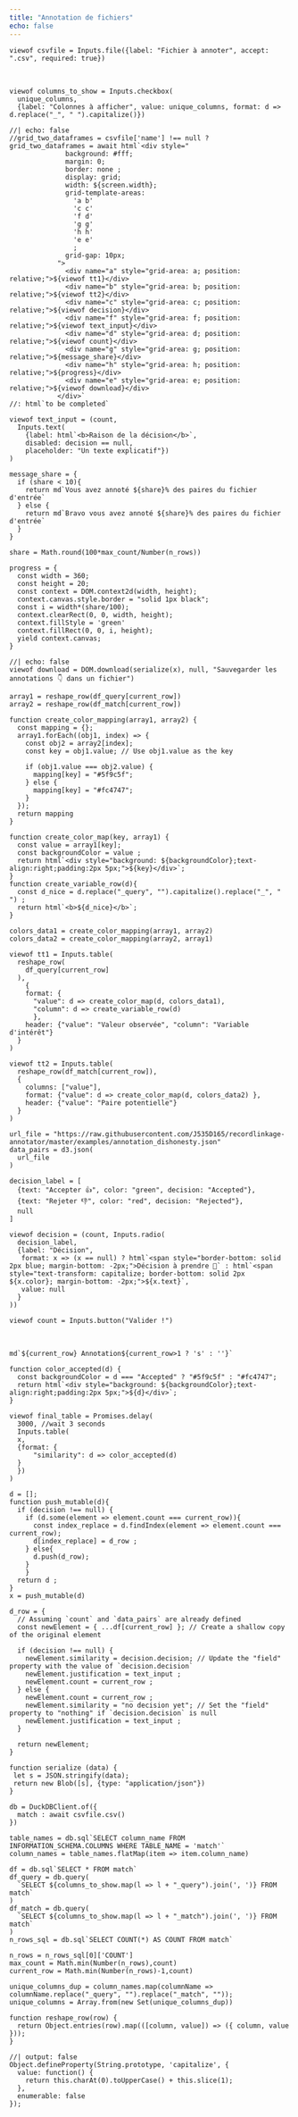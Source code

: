 ```yaml
---
title: "Annotation de fichiers"
echo: false
---
```


```ojs
viewof csvfile = Inputs.file({label: "Fichier à annoter", accept: ".csv", required: true})
```

<br>

```ojs
viewof columns_to_show = Inputs.checkbox(
  unique_columns,
  {label: "Colonnes à afficher", value: unique_columns, format: d => d.replace("_", " ").capitalize()})
```

```ojs
//| echo: false
//grid_two_dataframes = csvfile['name'] !== null ?
grid_two_dataframes = await html`<div style="
              background: #fff;
              margin: 0;
              border: none ;
              display: grid;
              width: ${screen.width};
              grid-template-areas: 
                'a b'
                'c c'
                'f d'
                'g g'
                'h h'
                'e e'
                ;
              grid-gap: 10px;
            ">
              <div name="a" style="grid-area: a; position: relative;">${viewof tt1}</div>
              <div name="b" style="grid-area: b; position: relative;">${viewof tt2}</div>
              <div name="c" style="grid-area: c; position: relative;">${viewof decision}</div>
              <div name="f" style="grid-area: f; position: relative;">${viewof text_input}</div>
              <div name="d" style="grid-area: d; position: relative;">${viewof count}</div>
              <div name="g" style="grid-area: g; position: relative;">${message_share}</div>
              <div name="h" style="grid-area: h; position: relative;">${progress}</div>
              <div name="e" style="grid-area: e; position: relative;">${viewof download}</div>
            </div>`
//: html`to be completed`
```

```ojs
viewof text_input = (count,
  Inputs.text(
    {label: html`<b>Raison de la décision</b>`,
    disabled: decision == null,
    placeholder: "Un texte explicatif"})
)
```

```ojs
message_share = {
  if (share < 10){
    return md`Vous avez annoté ${share}% des paires du fichier d'entrée`
  } else {
    return md`Bravo vous avez annoté ${share}% des paires du fichier d'entrée`
  }
}
```

```ojs
share = Math.round(100*max_count/Number(n_rows))
```

```ojs
progress = {
  const width = 360;
  const height = 20;
  const context = DOM.context2d(width, height);
  context.canvas.style.border = "solid 1px black";
  const i = width*(share/100);
  context.clearRect(0, 0, width, height);
  context.fillStyle = 'green'
  context.fillRect(0, 0, i, height);
  yield context.canvas;
}
```


```ojs
//| echo: false
viewof download = DOM.download(serialize(x), null, "Sauvegarder les annotations 👇 dans un fichier")
```

```ojs
array1 = reshape_row(df_query[current_row])
array2 = reshape_row(df_match[current_row])

function create_color_mapping(array1, array2) {
  const mapping = {};
  array1.forEach((obj1, index) => {
    const obj2 = array2[index];
    const key = obj1.value; // Use obj1.value as the key

    if (obj1.value === obj2.value) {
      mapping[key] = "#5f9c5f";
    } else {
      mapping[key] = "#fc4747";
    }
  });
  return mapping
}

function create_color_map(key, array1) {
  const value = array1[key];
  const backgroundColor = value ;
  return html`<div style="background: ${backgroundColor};text-align:right;padding:2px 5px;">${key}</div>`;
}
function create_variable_row(d){
  const d_nice = d.replace("_query", "").capitalize().replace("_", " ") ;
  return html`<b>${d_nice}</b>`;
}

colors_data1 = create_color_mapping(array1, array2)
colors_data2 = create_color_mapping(array2, array1)
```


```ojs
viewof tt1 = Inputs.table(
  reshape_row(
    df_query[current_row]
  ),
    {
    format: {
      "value": d => create_color_map(d, colors_data1),
      "column": d => create_variable_row(d)
      },
    header: {"value": "Valeur observée", "column": "Variable d'intérêt"}
  }
)
```

```ojs
viewof tt2 = Inputs.table(
  reshape_row(df_match[current_row]),
  {
    columns: ["value"],
    format: {"value": d => create_color_map(d, colors_data2) },
    header: {"value": "Paire potentielle"}
  }
)
```

```ojs
url_file = "https://raw.githubusercontent.com/J535D165/recordlinkage-annotator/master/examples/annotation_dishonesty.json"
data_pairs = d3.json(
  url_file
)
```

```ojs
decision_label = [
  {text: "Accepter 👍️", color: "green", decision: "Accepted"},
  {text: "Rejeter 👎️", color: "red", decision: "Rejected"},
  null
]
```

```ojs
viewof decision = (count, Inputs.radio(
  decision_label,
  {label: "Décision",
   format: x => (x == null) ? html`<span style="border-bottom: solid 2px blue; margin-bottom: -2px;">Décision à prendre 🤔` : html`<span style="text-transform: capitalize; border-bottom: solid 2px ${x.color}; margin-bottom: -2px;">${x.text}`,
   value: null
  }
))
```


```ojs
viewof count = Inputs.button("Valider !")
```

<br>

```ojs
md`${current_row} Annotation${current_row>1 ? 's' : ''}`
```


```ojs
function color_accepted(d) {
  const backgroundColor = d === "Accepted" ? "#5f9c5f" : "#fc4747";
  return html`<div style="background: ${backgroundColor};text-align:right;padding:2px 5px;">${d}</div>`;
}
```

```ojs
viewof final_table = Promises.delay(
  3000, //wait 3 seconds
  Inputs.table(
  x,
  {format: {
      "similarity": d => color_accepted(d)
  }
  })
)
```


```ojs
d = [];
function push_mutable(d){
  if (decision !== null) {
    if (d.some(element => element.count === current_row)){
      const index_replace = d.findIndex(element => element.count === current_row);
      d[index_replace] = d_row ;
    } else{
      d.push(d_row);
    }
    }
  return d ;
}
x = push_mutable(d)
```


```ojs
d_row = {
  // Assuming `count` and `data_pairs` are already defined
  const newElement = { ...df[current_row] }; // Create a shallow copy of the original element

  if (decision !== null) {
    newElement.similarity = decision.decision; // Update the "field" property with the value of `decision.decision`
    newElement.justification = text_input ;
    newElement.count = current_row ;
  } else {
    newElement.count = current_row ;
    newElement.similarity = "no decision yet"; // Set the "field" property to "nothing" if `decision.decision` is null
    newElement.justification = text_input ;
  }

  return newElement;
}
```

```ojs
function serialize (data) {
 let s = JSON.stringify(data);
 return new Blob([s], {type: "application/json"}) 
}
```

```ojs
db = DuckDBClient.of({
  match : await csvfile.csv()
})
```

```ojs
table_names = db.sql`SELECT column_name FROM INFORMATION_SCHEMA.COLUMNS WHERE TABLE_NAME = 'match'`
column_names = table_names.flatMap(item => item.column_name)
```

```ojs
df = db.sql`SELECT * FROM match`
df_query = db.query(
  `SELECT ${columns_to_show.map(l => l + "_query").join(', ')} FROM match`
)
df_match = db.query(
  `SELECT ${columns_to_show.map(l => l + "_match").join(', ')} FROM match`
)
n_rows_sql = db.sql`SELECT COUNT(*) AS COUNT FROM match`
```

```ojs
n_rows = n_rows_sql[0]['COUNT']
max_count = Math.min(Number(n_rows),count)
current_row = Math.min(Number(n_rows)-1,count)
```

```ojs
unique_columns_dup = column_names.map(columnName => columnName.replace("_query", "").replace("_match", ""));
unique_columns = Array.from(new Set(unique_columns_dup))
```



```ojs
function reshape_row(row) {
  return Object.entries(row).map(([column, value]) => ({ column, value }));
}
```

```ojs
//| output: false
Object.defineProperty(String.prototype, 'capitalize', {
  value: function() {
    return this.charAt(0).toUpperCase() + this.slice(1);
  },
  enumerable: false
});
```
